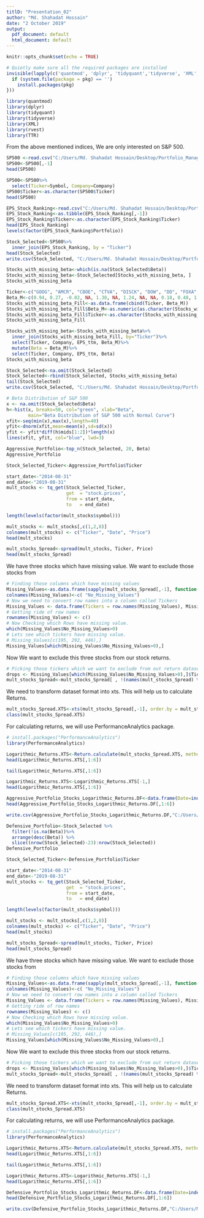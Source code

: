 ---
titlD: "Presentation_02"
author: "Md. Shahadat Hossain"
date: "2 October 2019"
output:
  pdf_document: default
  html_document: default
---

```{r setup, include=FALSE}
knitr::opts_chunk$set(echo = TRUE)
```

```{r, include=FALSE}
# Quietly make sure all the required packages are installed
invisible(lapply(c('quantmod', 'dplyr', 'tidyquant','tidyverse', 'XML', "rvest", "TTR"), function(pkg) {
  if (system.file(package = pkg) == '')
    install.packages(pkg)
}))
```

```{r,include=TRUE, warning=FALSE, message=FALSE}
library(quantmod)
library(dplyr)
library(tidyquant)
library(tidyverse)
library(XML)
library(rvest)
library(TTR)
```

From the above mentioned indices, We are only interested on S&P 500. 

```{r, include=TRUE}
SP500 <-read.csv("C:/Users/Md. Shahadat Hossain/Desktop/Portfolio_Management_2019/SP500.csv")
SP500<-SP500[,-1]
head(SP500)
```

```{r, include=TRUE}
SP500<-SP500%>%
  select(Ticker=Symbol, Company=Company)
SP500$Ticker<-as.character(SP500$Ticker)
head(SP500)
```

```{r, include=TRUE}
EPS_Stock_Ranking<-read.csv("C:/Users/Md. Shahadat Hossain/Desktop/Portfolio_Management_2019/EPS_Stock_Ranking.csv")
EPS_Stock_Ranking<-as.tibble(EPS_Stock_Ranking[,-1])
EPS_Stock_Ranking$Ticker<-as.character(EPS_Stock_Ranking$Ticker)
head(EPS_Stock_Ranking)
levels(factor(EPS_Stock_Ranking$Portfolio))
```

```{r, include=TRUE}
Stock_Selected<-SP500%>%
  inner_join(EPS_Stock_Ranking, by = "Ticker")
head(Stock_Selected)
write.csv(Stock_Selected, "C:/Users/Md. Shahadat Hossain/Desktop/Portfolio_Management_2019/Stock_Selected.csv")
```

```{r, include=TRUE}
Stocks_with_missing_beta<-which(is.na(Stock_Selected$Beta))
Stocks_with_missing_beta<-Stock_Selected[Stocks_with_missing_beta, ]
Stocks_with_missing_beta
```



```{r, include=TRUE}
Ticker<-c("GOOG", "AMCR", "CBOE", "CTVA", "DISCK", "DOW", "DD", "FOXA", "FOX", "LW", "LIN", "NWS", "FTI", "UA")
Beta_M<-c(0.94, 0.27, -0.02, NA, 1.38, NA, 1.24, NA, NA, 0.18, 0.48, 1.15, 1.66, 1.09)
Stocks_with_missing_beta_Fill<-as.data.frame(cbind(Ticker, Beta_M))
Stocks_with_missing_beta_Fill$Beta_M<-as.numeric(as.character(Stocks_with_missing_beta_Fill$Beta_M))
Stocks_with_missing_beta_Fill$Ticker<-as.character(Stocks_with_missing_beta_Fill$Ticker)
Stocks_with_missing_beta_Fill
```


```{r, include=TRUE}
Stocks_with_missing_beta<-Stocks_with_missing_beta%>%
  inner_join(Stocks_with_missing_beta_Fill, by="Ticker")%>%
  select(Ticker, Company, EPS_ttm, Beta_M)%>%
  mutate(Beta = Beta_M)%>%
  select(Ticker, Company, EPS_ttm, Beta)
Stocks_with_missing_beta
```

```{r, include=TRUE}
Stock_Selected<-na.omit(Stock_Selected)
Stock_Selected<-rbind(Stock_Selected, Stocks_with_missing_beta)
tail(Stock_Selected)
write.csv(Stock_Selected, "C:/Users/Md. Shahadat Hossain/Desktop/Portfolio_Management_2019/Stock_Selected.csv")
```

```{r, include=TRUE}
# Beta Distribution of S&P 500
x <- na.omit(Stock_Selected$Beta)
h<-hist(x, breaks=50, col="green", xlab="Beta",
        main="Beta Distribution of S&P 500 with Normal Curve")
xfit<-seq(min(x),max(x),length=40)
yfit<-dnorm(xfit,mean=mean(x),sd=sd(x))
yfit <- yfit*diff(h$mids[1:2])*length(x)
lines(xfit, yfit, col="blue", lwd=3)
```


```{r, include=TRUE}
Aggressive_Portfolio<-top_n(Stock_Selected, 20, Beta) 
Aggressive_Portfolio
```


```{r, include=TRUE}
Stock_Selected_Ticker<-Aggressive_Portfolio$Ticker
```

```{r, include=TRUE, warning=FALSE}
start_date<-"2014-08-31"
end_date<-"2019-08-31"
mult_stocks <- tq_get(Stock_Selected_Ticker,
                      get  = "stock.prices",
                      from = start_date,
                      to   = end_date)
```

```{r, include=TRUE}
length(levels(factor(mult_stocks$symbol)))
```


```{r, include=TRUE}
mult_stocks <- mult_stocks[,c(1,2,8)]
colnames(mult_stocks) <- c("Ticker", "Date", "Price")
head(mult_stocks)
```

```{r, include=TRUE}
mult_stocks_Spread<-spread(mult_stocks, Ticker, Price)
head(mult_stocks_Spread)
```

We have three stocks which have missing value. We want to exclude those stocks from 

```{r, include=TRUE}
# Finding those columns which have missing values
Missing_Values<-as.data.frame(sapply(mult_stocks_Spread[,-1], function(x) sum(is.na(x))))
colnames(Missing_Values)<-c( "No_Missing_Values")
# Now we need to convert row names into a column called Tickers
Missing_Values <- data.frame(Tickers = row.names(Missing_Values), Missing_Values)
# Getting ride of row names
rownames(Missing_Values) <- c()
# Now Checking which Rows have missing value.
which(Missing_Values$No_Missing_Values>0)
# Lets see which tickers have missing value.
# Missing_Values[c(195, 292, 446),]
Missing_Values[which(Missing_Values$No_Missing_Values>0),]
```

Now We want to exclude this three stocks from our stock returns.

```{r, include=TRUE}
# Picking those tickers which we want to exclude from out return dataset. 
drops <- Missing_Values[which(Missing_Values$No_Missing_Values>0),]$Tickers
mult_stocks_Spread<-mult_stocks_Spread[ , !(names(mult_stocks_Spread) %in% drops)]
```

We need to transform dataset format into xts. This will help us to calculate Returns.

```{r, include=TRUE}
mult_stocks_Spread.XTS<-xts(mult_stocks_Spread[,-1], order.by = mult_stocks_Spread$Date)
class(mult_stocks_Spread.XTS)
```

For calculating returns, we will use PerformanceAnalytics package. 

```{r, include=TRUE}
# install.packages("PerformanceAnalytics")
library(PerformanceAnalytics)
```

```{r, include=TRUE}
Logarithmic_Returns.XTS<-Return.calculate(mult_stocks_Spread.XTS, method = "log")
head(Logarithmic_Returns.XTS[,1:6])
```



```{r, include=TRUE}
tail(Logarithmic_Returns.XTS[,1:6])
```

```{r, include=TRUE}
Logarithmic_Returns.XTS<-Logarithmic_Returns.XTS[-1,]
head(Logarithmic_Returns.XTS[,1:6])
```


```{r, include=TRUE}
Aggressive_Portfolio_Stocks_Logarithmic_Returns.DF<-data.frame(Date=index(Logarithmic_Returns.XTS), coredata(Logarithmic_Returns.XTS))
head(Aggressive_Portfolio_Stocks_Logarithmic_Returns.DF[,1:6])
```

```{r, include=TRUE}
write.csv(Aggressive_Portfolio_Stocks_Logarithmic_Returns.DF,"C:/Users/Md. Shahadat Hossain/Desktop/Portfolio_Management_2019/Aggressive_Portfolio_Stocks_Logarithmic_Returns.csv")
```

```{r, include=TRUE}
Defensive_Portfolio<-Stock_Selected %>%
  filter(!is.na(Beta))%>%
  arrange(desc(Beta)) %>%
  slice((nrow(Stock_Selected)-23):nrow(Stock_Selected)) 
Defensive_Portfolio
```


```{r, include=TRUE}
Stock_Selected_Ticker<-Defensive_Portfolio$Ticker
```

```{r, include=TRUE, warning=FALSE}
start_date<-"2014-08-31"
end_date<-"2019-08-31"
mult_stocks <- tq_get(Stock_Selected_Ticker,
                      get  = "stock.prices",
                      from = start_date,
                      to   = end_date)
```

```{r, include=TRUE}
length(levels(factor(mult_stocks$symbol)))
```


```{r, include=TRUE}
mult_stocks <- mult_stocks[,c(1,2,8)]
colnames(mult_stocks) <- c("Ticker", "Date", "Price")
head(mult_stocks)
```

```{r, include=TRUE}
mult_stocks_Spread<-spread(mult_stocks, Ticker, Price)
head(mult_stocks_Spread)
```

We have three stocks which have missing value. We want to exclude those stocks from 

```{r, include=TRUE}
# Finding those columns which have missing values
Missing_Values<-as.data.frame(sapply(mult_stocks_Spread[,-1], function(x) sum(is.na(x))))
colnames(Missing_Values)<-c( "No_Missing_Values")
# Now we need to convert row names into a column called Tickers
Missing_Values <- data.frame(Tickers = row.names(Missing_Values), Missing_Values)
# Getting ride of row names
rownames(Missing_Values) <- c()
# Now Checking which Rows have missing value.
which(Missing_Values$No_Missing_Values>0)
# Lets see which tickers have missing value.
# Missing_Values[c(195, 292, 446),]
Missing_Values[which(Missing_Values$No_Missing_Values>0),]
```

Now We want to exclude this three stocks from our stock returns.

```{r, include=TRUE}
# Picking those tickers which we want to exclude from out return dataset. 
drops <- Missing_Values[which(Missing_Values$No_Missing_Values>0),]$Tickers
mult_stocks_Spread<-mult_stocks_Spread[ , !(names(mult_stocks_Spread) %in% drops)]
```

We need to transform dataset format into xts. This will help us to calculate Returns.

```{r, include=TRUE}
mult_stocks_Spread.XTS<-xts(mult_stocks_Spread[,-1], order.by = mult_stocks_Spread$Date)
class(mult_stocks_Spread.XTS)
```

For calculating returns, we will use PerformanceAnalytics package. 

```{r, include=TRUE}
# install.packages("PerformanceAnalytics")
library(PerformanceAnalytics)
```

```{r, include=TRUE}
Logarithmic_Returns.XTS<-Return.calculate(mult_stocks_Spread.XTS, method = "log")
head(Logarithmic_Returns.XTS[,1:6])
```



```{r, include=TRUE}
tail(Logarithmic_Returns.XTS[,1:6])
```

```{r, include=TRUE}
Logarithmic_Returns.XTS<-Logarithmic_Returns.XTS[-1,]
head(Logarithmic_Returns.XTS[,1:6])
```


```{r, include=TRUE}
Defensive_Portfolio_Stocks_Logarithmic_Returns.DF<-data.frame(Date=index(Logarithmic_Returns.XTS), coredata(Logarithmic_Returns.XTS))
head(Defensive_Portfolio_Stocks_Logarithmic_Returns.DF[,1:6])
```

```{r, include=TRUE}
write.csv(Defensive_Portfolio_Stocks_Logarithmic_Returns.DF,"C:/Users/Md. Shahadat Hossain/Desktop/Portfolio_Management_2019/Defensive_Portfolio_Stocks_Logarithmic_Returns.csv")
```